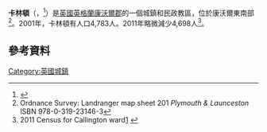 {{infobox UK place
|中文名 = 卡林頓
|country =		英格蘭
|map_type=              Cornwall
|label_position=  left
|official_name=		Callington
|cornish_name=		Kelliwik
|latitude=		50.503
|longitude=		-4.316
|static_image_name = Callington 1.jpg
|static_image_caption =
|population =           4698
|population_ref =       （[[2011年英國人口普查|2011年普查]]）
|civil_parish=		Callington
|unitary_england=       [[Cornwall_Council|康沃爾]]
|lieutenancy_england =  [[康沃爾郡|康沃爾郡]]
|region=		西南英格蘭
|constituency_westminster=[[東南康沃爾_(英國國會選區)|東南康沃爾]]
|post_town=		CALLINGTON
|postcode_district =	PL17
|postcode_area=		PL
|dial_code=		01579
|os_grid_reference=	SX359696
}}

'''卡林頓'''（{{lang-en|Callington}}，{{lang-kw|Kelliwik}}<ref>{{cite web |url=http://www.magakernow.org.uk/pdf/placename_masterlist.pdf |title=List of Place-names agreed by the MAGA Signage Panel |accessdate=2015-01-11 |publisher=Cornish Language Partnership |date=May 2014 |deadurl=yes |archiveurl=https://web.archive.org/web/20140729194902/http://www.magakernow.org.uk/pdf/placename_masterlist.pdf |archivedate=2014-07-29 }}</ref>）是[[英國|英國]][[英格蘭|英格蘭]][[康沃爾郡|康沃爾郡]]的一個城鎮和民政教區，位於康沃爾東南部<ref>Ordnance Survey: Landranger map sheet 201 ''Plymouth & Launceston'' ISBN 978-0-319-23146-3</ref>。2001年，卡林頓有人口4,783人。2011年略微減少4,698人<ref>2011 Census for Callington ward[http://www.ukcensusdata.com/callington/e05008207] {{Wayback|url=http://www.ukcensusdata.com/callington/e05008207 |date=20160303232022 }}</ref>。

==參考資料==
{{Reflist}}

[[Category:英國城鎮|Category:英國城鎮]]